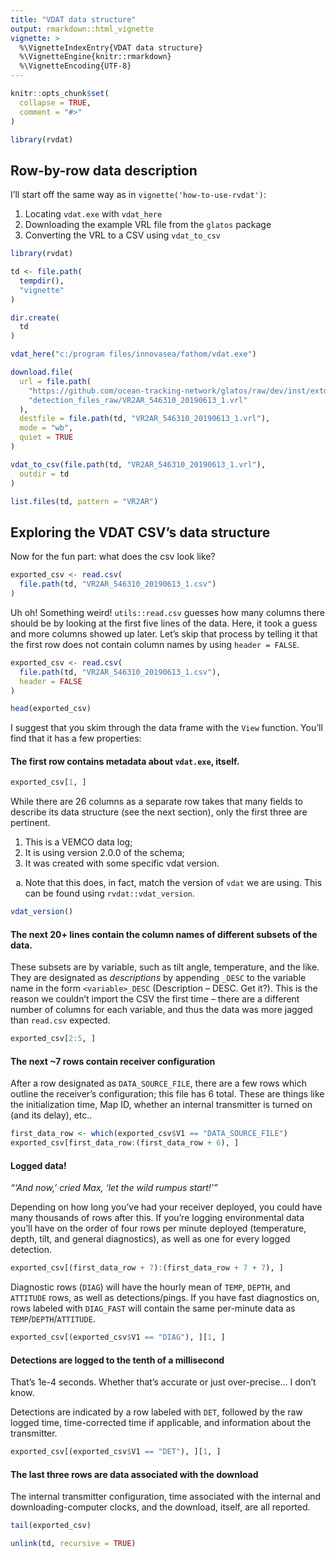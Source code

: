 ```yaml
---
title: "VDAT data structure"
output: rmarkdown::html_vignette
vignette: >
  %\VignetteIndexEntry{VDAT data structure}
  %\VignetteEngine{knitr::rmarkdown}
  %\VignetteEncoding{UTF-8}
---
```

  
```r
knitr::opts_chunk$set(
  collapse = TRUE,
  comment = "#>"
)
```

```r
library(rvdat)
```

## Row-by-row data description

I'll start off the same way as in `vignette('how-to-use-rvdat')`:

1.    Locating `vdat.exe` with `vdat_here`
2.    Downloading the example VRL file from the `glatos` package
3.    Converting the VRL to a CSV using `vdat_to_csv`

```r
library(rvdat)

td <- file.path(
  tempdir(),
  "vignette"
)

dir.create(
  td
)

vdat_here("c:/program files/innovasea/fathom/vdat.exe")

download.file(
  url = file.path(
    "https://github.com/ocean-tracking-network/glatos/raw/dev/inst/extdata",
    "detection_files_raw/VR2AR_546310_20190613_1.vrl"
  ),
  destfile = file.path(td, "VR2AR_546310_20190613_1.vrl"),
  mode = "wb",
  quiet = TRUE
)

vdat_to_csv(file.path(td, "VR2AR_546310_20190613_1.vrl"),
  outdir = td
)
```
```r
list.files(td, pattern = "VR2AR")
```

## Exploring the VDAT CSV's data structure

Now for the fun part: what does the csv look like?

```r
exported_csv <- read.csv(
  file.path(td, "VR2AR_546310_20190613_1.csv")
)
```

Uh oh! Something weird! `utils::read.csv` guesses how many columns there should be by looking at the first five lines of the data. Here, it took a guess and more columns showed up later. Let's skip that process by telling it that the first row does not contain column names by using `header = FALSE`.

```r
exported_csv <- read.csv(
  file.path(td, "VR2AR_546310_20190613_1.csv"),
  header = FALSE
)

head(exported_csv)
```

I suggest that you skim through the data frame with the `View` function. You'll find that it has a few properties:

#### The first row contains metadata about `vdat.exe`, itself.

```r
exported_csv[1, ]
```

While there are 26 columns as a separate row takes that many fields to describe its data structure (see the next section), only the first three are pertinent.

1.    This is a VEMCO data log;
2.    It is using version 2.0.0 of the schema;
3.    It was created with some specific vdat version.
a.   Note that this does, in fact, match the version of `vdat` we are using. This can be found using `rvdat::vdat_version`.

```r
vdat_version()
```


#### The next 20+ lines contain the column names of different subsets of the data.

These subsets are by variable, such as tilt angle, temperature, and the like. They are designated as *descriptions* by appending `_DESC` to the variable name in the form `<variable>_DESC` (Description -- DESC. Get it?). This is the reason we couldn't import the CSV the first time -- there are a different number of columns for each variable, and thus the data was more jagged than `read.csv` expected.

```r
exported_csv[2:5, ]
```

#### The next ~7 rows contain receiver configuration

After a row designated as `DATA_SOURCE_FILE`, there are a few rows which outline the receiver's configuration; this file has 6 total. These are things like the initialization time, Map ID, whether an internal transmitter is turned on (and its delay), etc..

```r
first_data_row <- which(exported_csv$V1 == "DATA_SOURCE_FILE")
exported_csv[first_data_row:(first_data_row + 6), ]
```

#### Logged data!

*"'And now, ' cried Max, 'let the wild rumpus start!'"*

Depending on how long you've had your receiver deployed, you could have many thousands of rows after this. If you're logging environmental data you'll have on the order of four rows per minute deployed (temperature, depth, tilt, and general diagnostics), as well as one for every logged detection.

```r
exported_csv[(first_data_row + 7):(first_data_row + 7 + 7), ]
```

Diagnostic rows (`DIAG`) will have the hourly mean of `TEMP`, `DEPTH`, and `ATTITUDE` rows, as well as detections/pings. If you have fast diagnostics on, rows labeled with `DIAG_FAST` will contain the same per-minute data as `TEMP`/`DEPTH`/`ATTITUDE`.

```r
exported_csv[(exported_csv$V1 == "DIAG"), ][1, ]
```

#### Detections are logged to the tenth of a millisecond

That's $1\text{e-}4$ seconds. Whether that's accurate or just over-precise... I don't know.

Detections are indicated by a row labeled with `DET`, followed by the raw logged time, time-corrected time if applicable, and information about the transmitter.

```r
exported_csv[(exported_csv$V1 == "DET"), ][1, ]
```
#### The last three rows are data associated with the download

The internal transmitter configuration, time associated with the internal and downloading-computer clocks, and the download, itself, are all reported.

```r
tail(exported_csv)
```


```r
unlink(td, recursive = TRUE)
```
